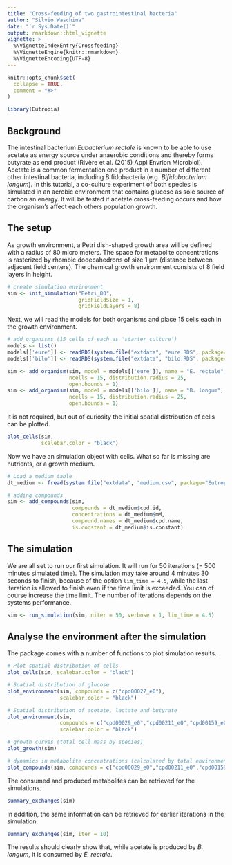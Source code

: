 ```yaml
---
title: "Cross-feeding of two gastrointestinal bacteria"
author: "Silvio Waschina"
date: "`r Sys.Date()`"
output: rmarkdown::html_vignette
vignette: >
  %\VignetteIndexEntry{Crossfeeding}
  %\VignetteEngine{knitr::rmarkdown}
  %\VignetteEncoding{UTF-8}
---
```


```r
knitr::opts_chunk$set(
  collapse = TRUE,
  comment = "#>"
)
```

```r
library(Eutropia)
```

## Background
The intestinal bacterium *Eubacterium rectale* is known to be able to use acetate as energy source under anaerobic conditions and thereby forms butyrate as end product (Rivère et al. (2015) Appl Envrion Microbiol). Acetate is a common fermentation end product in a number of different other intestinal bacteria, including Bifidobacteria (e.g. *Bifidobacterium longum*). In this tutorial, a co-culture experiment of both species is simulated in an aerobic environment that contains glucose as sole source of carbon an energy. It will be tested if acetate cross-feeding occurs and how the organism's affect each others population growth.

## The setup

As growth environment, a Petri dish-shaped growth area will be defined with a radius of 80 micro meters. The space for metabolite concentrations is rasterized by rhombic dodecahedrons of size 1 µm (distance between adjacent field centers). The chemical growth environment consists of 8 field layers in height.
```r
# create simulation environment
sim <- init_simulation("Petri_80",
                       gridFieldSize = 1,
                       gridFieldLayers = 8)
```

Next, we will read the models for both organisms and place 15 cells each in the growth environment.
```r
# add organisms (15 cells of each as 'starter culture')
models <- list()
models[['eure']] <- readRDS(system.file("extdata", "eure.RDS", package="Eutropia"))
models[['bilo']] <- readRDS(system.file("extdata", "bilo.RDS", package="Eutropia"))

sim <- add_organism(sim, model = models[['eure']], name = "E. rectale",
                    ncells = 15, distribution.radius = 25,
                    open.bounds = 1)
sim <- add_organism(sim, model = models[['bilo']], name = "B. longum",
                    ncells = 15, distribution.radius = 25,
                    open.bounds = 1)
```

It is not required, but out of curiosity the initial spatial distribution of cells can be plotted.

```r
plot_cells(sim,
           scalebar.color = "black")
```

Now we have an simulation object with cells. What so far is missing are nutrients, or a growth medium.

```r
# Load a medium table
dt_medium <- fread(system.file("extdata", "medium.csv", package="Eutropia"))

# adding compounds
sim <- add_compounds(sim,
                     compounds = dt_medium$cpd.id,
                     concentrations = dt_medium$mM,
                     compound.names = dt_medium$cpd.name,
                     is.constant = dt_medium$is.constant)
```

## The simulation

We are all set to run our first simulation. It will run for 50 iterations (= 500 minutes simulated time). The simulation may take around 4 minutes 30 seconds to finish, because of the option `lim_time = 4.5`, while the last iteration is allowed to finish even if the time limit is exceeded. You can of course increase the time limit. The number of iterations depends on the systems performance.

```r
sim <- run_simulation(sim, niter = 50, verbose = 1, lim_time = 4.5)
```

## Analyse the environment after the simulation

The package comes with a number of functions to plot simulation results.

```r
# Plot spatial distribution of cells
plot_cells(sim, scalebar.color = "black")
```

```r
# Spatial distribution of glucose
plot_environment(sim, compounds = c("cpd00027_e0"),
                 scalebar.color = "black")
```

```r
# Spatial distribution of acetate, lactate and butyrate
plot_environment(sim,
                 compounds = c("cpd00029_e0","cpd00211_e0","cpd00159_e0"),
                 scalebar.color = "black")
```

```r
# growth curves (total cell mass by species)
plot_growth(sim)
```

```r
# dynamics in metabolite concentrations (calculated by total environment volume)
plot_compounds(sim, compounds = c("cpd00029_e0","cpd00211_e0","cpd00159_e0"))
```

The consumed and produced metabolites can be retrieved for the simulations.
```r
summary_exchanges(sim)
```

In addition, the same information can be retrieved for earlier iterations in the simulation.
```r
summary_exchanges(sim, iter = 10)
```

The results should clearly show that, while acetate is produced by *B. longum*, it is consumed by *E. rectale*.
